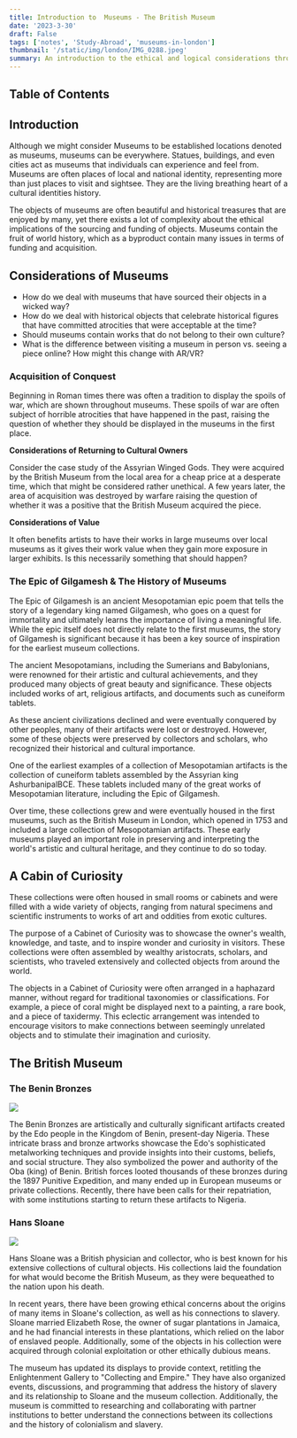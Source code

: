```yaml
---
title: Introduction to  Museums - The British Museum
date: '2023-3-30'
draft: False
tags: ['notes', 'Study-Abroad', 'museums-in-london']
thumbnail: '/static/img/london/IMG_0288.jpeg'
summary: An introduction to the ethical and logical considerations through operating museums.
---
```


## Table of Contents

<TOCInline toc={props.toc} exclude="Table of Contents" toHeading={5} />

## Introduction

Although we might consider Museums to be established locations denoted as museums, museums can be everywhere. Statues, buildings, and even cities act as museums that individuals can experience and feel from. Museums are often places of local and national identity, representing more than just places to visit and sightsee. They are the living breathing heart of a cultural identities history.

The objects of museums are often beautiful and historical treasures that are enjoyed by many, yet there exists a lot of complexity about the ethical implications of the sourcing and funding of objects. Museums contain the fruit of world history, which as a byproduct contain many issues in terms of funding and acquisition.

## Considerations of Museums

- How do we deal with museums that have sourced their objects in a wicked way?
- How do we deal with historical objects that celebrate historical figures that have committed atrocities that were acceptable at the time?
- Should museums contain works that do not belong to their own culture?
- What is the difference between visiting a museum in person vs. seeing a piece online? How might this change with AR/VR?

### Acquisition of Conquest

Beginning in Roman times there was often a tradition to display the spoils of war, which are shown throughout museums. These spoils of war are often subject of horrible atrocities that have happened in the past, raising the question of whether they should be displayed in the museums in the first place.

**Considerations of Returning to Cultural Owners**

Consider the case study of the Assyrian Winged Gods. They were acquired by the British Museum from the local area for a cheap price at a desperate time, which that might be considered rather unethical. A few years later, the area of acquisition was destroyed by warfare raising the question of whether it was a positive that the British Museum acquired the piece.

**Considerations of Value**

It often benefits artists to have their works in large museums over local museums as it gives their work value when they gain more exposure in larger exhibits. Is this necessarily something that should happen?

### The Epic of Gilgamesh & The History of Museums

The Epic of Gilgamesh is an ancient Mesopotamian epic poem that tells the story of a legendary king named Gilgamesh, who goes on a quest for immortality and ultimately learns the importance of living a meaningful life. While the epic itself does not directly relate to the first museums, the story of Gilgamesh is significant because it has been a key source of inspiration for the earliest museum collections.

The ancient Mesopotamians, including the Sumerians and Babylonians, were renowned for their artistic and cultural achievements, and they produced many objects of great beauty and significance. These objects included works of art, religious artifacts, and documents such as cuneiform tablets.

As these ancient civilizations declined and were eventually conquered by other peoples, many of their artifacts were lost or destroyed. However, some of these objects were preserved by collectors and scholars, who recognized their historical and cultural importance.

One of the earliest examples of a collection of Mesopotamian artifacts is the collection of cuneiform tablets assembled by the Assyrian king AshurbanipalBCE. These tablets included many of the great works of Mesopotamian literature, including the Epic of Gilgamesh.

Over time, these collections grew and were eventually housed in the first museums, such as the British Museum in London, which opened in 1753 and included a large collection of Mesopotamian artifacts. These early museums played an important role in preserving and interpreting the world's artistic and cultural heritage, and they continue to do so today.

## A Cabin of Curiosity

These collections were often housed in small rooms or cabinets and were filled with a wide variety of objects, ranging from natural specimens and scientific instruments to works of art and oddities from exotic cultures.

The purpose of a Cabinet of Curiosity was to showcase the owner's wealth, knowledge, and taste, and to inspire wonder and curiosity in visitors. These collections were often assembled by wealthy aristocrats, scholars, and scientists, who traveled extensively and collected objects from around the world.

The objects in a Cabinet of Curiosity were often arranged in a haphazard manner, without regard for traditional taxonomies or classifications. For example, a piece of coral might be displayed next to a painting, a rare book, and a piece of taxidermy. This eclectic arrangement was intended to encourage visitors to make connections between seemingly unrelated objects and to stimulate their imagination and curiosity.

## The British Museum

### The Benin Bronzes

<img src="/static/img/london/IMG_0279.JPG" />

The Benin Bronzes are artistically and culturally significant artifacts created by the Edo people in the Kingdom of Benin, present-day Nigeria. These intricate brass and bronze artworks showcase the Edo's sophisticated metalworking techniques and provide insights into their customs, beliefs, and social structure. They also symbolized the power and authority of the Oba (king) of Benin. British forces looted thousands of these bronzes during the 1897 Punitive Expedition, and many ended up in European museums or private collections. Recently, there have been calls for their repatriation, with some institutions starting to return these artifacts to Nigeria.

### Hans Sloane

<img src="/static/img/london/hans.jpeg" />

Hans Sloane was a British physician and collector, who is best known for his extensive collections of cultural objects. His collections laid the foundation for what would become the British Museum, as they were bequeathed to the nation upon his death.

In recent years, there have been growing ethical concerns about the origins of many items in Sloane's collection, as well as his connections to slavery. Sloane married Elizabeth Rose, the owner of sugar plantations in Jamaica, and he had financial interests in these plantations, which relied on the labor of enslaved people. Additionally, some of the objects in his collection were acquired through colonial exploitation or other ethically dubious means.

The museum has updated its displays to provide context, retitling the Enlightenment Gallery to "Collecting and Empire." They have also organized events, discussions, and programming that address the history of slavery and its relationship to Sloane and the museum collection. Additionally, the museum is committed to researching and collaborating with partner institutions to better understand the connections between its collections and the history of colonialism and slavery.

